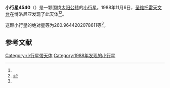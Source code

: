 {{Infobox planet
| bgcolour = #FFFFC0
| name = 4540 Oriani
| symbol = 
| image = 
| caption = 
| discovery = yes
| discovery_ref = 
| discoverer = [[圣维托雷天文台|圣维托雷天文台]]
| discovery_site = [[博洛尼亚|博洛尼亚]] 
| discovered = 1988年11月6日
| designations = yes
| mp_name = 
| named_after = 
| alt_names = 1988 VY1/ 1962 XE1 / 1968 DF / 1975 WL / 1977 FH3
| mp_category = [[主带小行星|主带小行星]]
| orbit_ref = <ref name="a">[http://ssd.jpl.nasa.gov/sbdb.cgi?sstr=4540 4540 Oriani] {{Wayback|url=http://ssd.jpl.nasa.gov/sbdb.cgi?sstr=4540 |date=20201124005649 }}，小行星數據庫瀏覽器（JPL Small-Body Database Browser）－[[美国国家航空航天局|美国国家航空航天局]]喷气推进实验室</ref>
| epoch = 2456400.5 (2013年4月18日更新)
| aphelion = {{convert|3.136558945674462|AU|km|3|abbr=on|lk=out}}
| perihelion = {{convert|2.198517192077388|AU|km|3|abbr=on}}
| semimajor = {{convert|2.667538068875925|AU|km|3|abbr=on}}
| eccentricity = 0.175825373
| period = 1591.345081 [[日|日]]<br />4.36[[儒略年|儒略年]]
| avg_speed = 
| inclination = 6.351523393314285
| asc_node = 246.6307076188207
| mean_anomaly = 
| arg_peri = 260.9644202078611
| satellites = 
| physical_characteristics = yes
| dimensions = 
| mass = 
| density = 
| surface_grav = 
| escape_velocity = 
| sidereal_day = 
| axial_tilt = 
| pole_ecliptic_lat = 
| pole_ecliptic_lon = 
| albedo = 
| temperatures= 
| temp_name1 = 
| mean_temp_1 = 
| max_temp_1 = 
| temp_name2 = 
| max_temp_2 = 
| spectral_type = 
| abs_magnitude = 260.9644202078611
}}

'''小行星4540'''（{{lang-en|4540 Oriani}}）是一颗围绕[[太阳|太阳]][[公转|公转]]的[[小行星|小行星]]。1988年11月6日，[[圣维托雷天文台|圣维托雷天文台]]在博洛尼亚发现了此天体<ref name="a" /><ref>{{cite news|title=小行星列表|url=http://cfa-www.harvard.edu/iau/lists/NumberedMPs.txt|accessdate=2013-07-08|newspaper=哈佛大学|archive-date=2008-05-17|archive-url=https://web.archive.org/web/20080517010638/http://cfa-www.harvard.edu/iau/lists/NumberedMPs.txt|dead-url=no}}</ref>。

这颗小行星的[[绝对星等|绝对星等]]为260.9644202078611等<ref name="a" />。

==参考文献==
{{reflist}}
{{Minor Planet Number|[[小行星4539|小行星4539]]|[[小行星4541|小行星4541]]}}

{{小天体}}

[[Category:小行星带天体|Category:小行星带天体]]
[[Category:1988年发现的小行星|Category:1988年发现的小行星]]

{{asteroid-stub}}